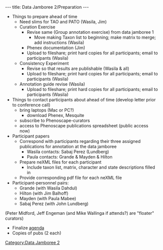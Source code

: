 ---
title: Data Jamboree 2/Preparation
---

*Things to prepare ahead of time
**Need slims for TAO and PATO (Wasila, Jim)
**Curation Exercise
***Revise same (Group annotation exercise) from data jamboree 1
****Move making Taxon list to beginning; make matrix to merge; add instructions (Wasila)
***Phenex documentation (Jim)
***Upload to fileshare; print hard copies for all participants; email to participants (Wasila)
**Consistency Experiment
***Revise so that results are publishable (Wasila & all)
***Upload to fileshare; print hard copies for all participants; email to participants (Wasila)
**Annotation guide revise (Wasila)
***Upload to fileshare; print hard copies for all participants; email to participants (Wasila)
*Things to contact participants about ahead of time (develop letter prior to conference call)
**bring laptops (Mac or PC?)
***download Phenex, Mesquite
**subscribe to Phenoscape-curators
**access to Phenoscape publications spreadsheet (public access now)
*Participant papers
**Correspond with participants regarding their three assigned publications for annotation at the data jamboree
***Wasila contacts: Sabaj Perez (Lundberg)
***Paula contacts: Grande & Mayden & Hilton
**Prepare neXML files for each participant
***Include taxon list, matrix, character and state descriptions filled in
**Provide corresponding pdf file for each neXML file
*Participant-personnel pairs:
**Grande (with Wasila Dahdul)
**Hilton (with Jim Balhoff)
**Mayden (with Paula Mabee)
**Sabaj Perez (with John Lundberg)
(Peter Midford, Jeff Engeman (and Mike Wallinga if attends?) are "floater" curators)
*Finalize [[Data_Jamboree_2/agenda|agenda]]
*Copies of pubs (2 each)

[[Category:Data Jamboree 2]]
